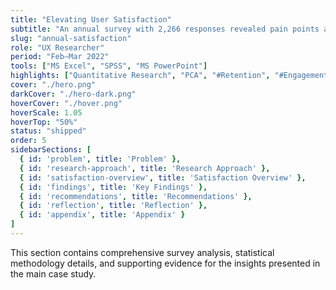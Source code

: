 ```yaml
---
title: "Elevating User Satisfaction"
subtitle: "An annual survey with 2,266 responses revealed pain points across learners and guided feature improvements in the app."
slug: "annual-satisfaction"
role: "UX Researcher"
period: "Feb–Mar 2022"
tools: ["MS Excel", "SPSS", "MS PowerPoint"]
highlights: ["Quantitative Research", "PCA", "#Retention", "#Engagement"]
cover: "./hero.png"
darkCover: "./hero-dark.png"
hoverCover: "./hover.png"
hoverScale: 1.05
hoverTop: "50%"
status: "shipped"
order: 5
sidebarSections: [
  { id: 'problem', title: 'Problem' },
  { id: 'research-approach', title: 'Research Approach' },
  { id: 'satisfaction-overview', title: 'Satisfaction Overview' },
  { id: 'findings', title: 'Key Findings' },
  { id: 'recommendations', title: 'Recommendations' },
  { id: 'reflection', title: 'Reflection' },
  { id: 'appendix', title: 'Appendix' }
]
---
```



<Section heading="Problem">
<div class="slide-image-large">
<RichImage src="/projects/annual-satisfaction/slide-1.png" alt="Problem Statement" />
</div>
</Section>

<Section heading="Research Approach">
<div class="slide-image-large">
<RichImage src="/projects/annual-satisfaction/slide-2.png" alt="Research Methodology" />
</div>
</Section>

<Section heading="Satisfaction Overview">
<div class="slide-image-large">
<RichImage src="/projects/annual-satisfaction/slide-3.png" alt="Satisfaction Survey Overview" />
</div>
</Section>

<Section heading="Key Findings">
<div class="slide-image-large">
<RichImage src="/projects/annual-satisfaction/slide-4.png" alt="Key Findings 1" />
</div>

<div class="slide-image-large">
<RichImage src="/projects/annual-satisfaction/slide-5.png" alt="Key Findings 2" />
</div>

<div class="slide-image-large">
<RichImage src="/projects/annual-satisfaction/slide-6.png" alt="Key Findings 3" />
</div>

<div class="slide-image-large">
<RichImage src="/projects/annual-satisfaction/slide-7.png" alt="Key Findings 4" />
</div>
</Section>

<Section heading="Recommendations">
<div class="slide-image-large">
<RichImage src="/projects/annual-satisfaction/slide-8.png" alt="Recommendations 1" />
</div>

<div class="slide-image-large">
<RichImage src="/projects/annual-satisfaction/slide-9.png" alt="Recommendations 2" />
</div>

<div class="slide-image-large">
<RichImage src="/projects/annual-satisfaction/slide-10.png" alt="Recommendations 3" />
</div>

<div class="slide-image-large">
<RichImage src="/projects/annual-satisfaction/slide-11.png" alt="Recommendations 4" />
</div>
</Section>

<Section heading="Reflection">
<div class="slide-image-large">
<RichImage src="/projects/annual-satisfaction/slide-12.png" alt="Project Reflection" />
</div>
</Section>

<Section heading="Appendix">

<div class="appendix-explanation">
This section contains comprehensive survey analysis, statistical methodology details, and supporting evidence for the insights presented in the main case study.
</div>
</Section>
